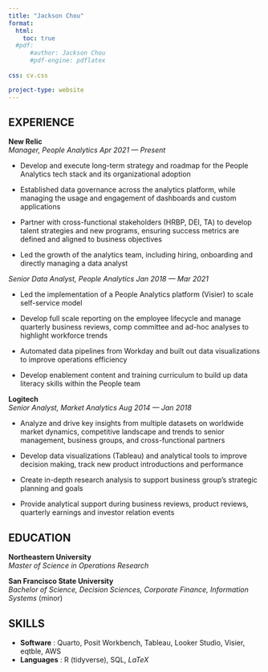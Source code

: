 ```yaml
---
title: "Jackson Chou"
format:
  html:
    toc: true
  #pdf:
      #author: Jackson Chou
      #pdf-engine: pdflatex
    
css: cv.css

project-type: website
---
```


## EXPERIENCE

**New Relic**\
*Manager, People Analytics* [*Apr 2021 --- Present*]{.cvdate}

-   Develop and execute long-term strategy and roadmap for the People Analytics tech stack and its organizational adoption

-   Established data governance across the analytics platform, while managing the usage and engagement of dashboards and custom applications

-  Partner with cross-functional stakeholders (HRBP, DEI, TA) to develop talent strategies and new programs, ensuring success metrics are defined and aligned to business objectives

-   Led the growth of the analytics team, including hiring, onboarding and directly managing a data analyst


*Senior Data Analyst, People Analytics* [*Jan 2018 --- Mar 2021*]{.cvdate}

-   Led the implementation of a People Analytics platform (Visier) to scale self-service model

-   Develop full scale reporting on the employee lifecycle and manage quarterly business reviews, comp committee and ad-hoc analyses to highlight workforce trends

-   Automated data pipelines from Workday and built out data visualizations to improve operations efficiency

-   Develop enablement content and training curriculum to build up data literacy skills within the People team

**Logitech**\
*Senior Analyst, Market Analytics* [*Aug 2014 --- Jan 2018*]{.cvdate}

-   Analyze and drive key insights from multiple datasets on worldwide market dynamics, competitive landscape and trends to senior management, business groups, and cross-functional partners

-   Develop data visualizations (Tableau) and analytical tools to improve decision making, track new product introductions and performance

-   Create in-depth research analysis to support business group's strategic planning and goals

-   Provide analytical support during business reviews, product reviews, quarterly earnings and investor relation events

## EDUCATION

**Northeastern University**\
*Master of Science in Operations Research*

**San Francisco State University**\
*Bachelor of Science, Decision Sciences, Corporate Finance, Information Systems* (minor)

## SKILLS

-   **Software** : Quarto, Posit Workbench, Tableau, Looker Studio, Visier, eqtble, AWS
-   **Languages** : R (tidyverse), SQL, $LaTeX$
